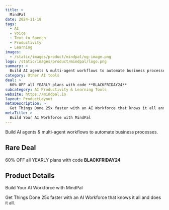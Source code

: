```yaml
---
title: >
  MindPal
date: 2024-11-18
tags:
  - AI
  - Voice
  - Text to Speech
  - Productivity
  - Learning
images:
  - /static/images/product/mindpal/og-image.png
logo: /static/images/product/mindpal/logo.png
summary: >
  Build AI agents & multi-agent workflows to automate business processes.
category: Other AI tools
deal: >
  60% OFF all YEARLY plans with code **BLACKFRIDAY24**
subcategory: AI Productivity & Learning Tools
website: https://mindpal.io
layout: ProductLayout
metaDescription: >
  Get Things Done 25x faster with an AI Workforce that knows it all and does it all.
metaTitle: >
  Build Your AI Workforce with MindPal
---
```

Build AI agents & multi-agent workflows to automate business processes.

## Rare Deal

60% OFF all YEARLY plans with code **BLACKFRIDAY24**
## Product Details
Build Your AI Workforce with MindPal

Get Things Done 25x faster with an AI Workforce that knows it all and does it all.
